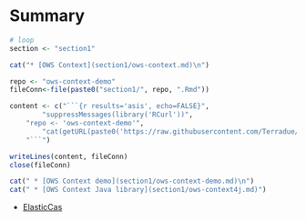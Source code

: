 # Summary

```r

# loop
section <- "section1"

cat("* [OWS Context](section1/ows-context.md)\n")

repo <- "ows-context-demo"
fileConn<-file(paste0("section1/", repo, ".Rmd"))

content <- c("```{r results='asis', echo=FALSE}", 
        "suppressMessages(library('RCurl'))",
	"repo <- 'ows-context-demo'",
        "cat(getURL(paste0('https://raw.githubusercontent.com/Terradue/', repo, '/master/README.md')))", 
	"```")

writeLines(content, fileConn)
close(fileConn)

cat(" * [OWS Context demo](section1/ows-context-demo.md)\n")
cat(" * [OWS Context Java library](section1/ows-context4j.md)")
```
* [ElasticCas](section2/elasticCas.md)
